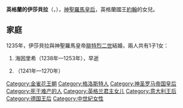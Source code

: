 {{Multiple issues|
{{Expand language|1=en|time=2021-01-10T03:56:30+00:00}}
{{Unreferenced|time=2021-01-10T03:56:30+00:00}}
}}
{{Infobox royalty|consort=yes
| name         = 英格蘭的伊莎貝拉
| image        = Isabela Fridrich2.jpg
| caption      = 伊莎貝拉和腓特烈二世
| succession   = 神聖羅馬皇后
| reign        = 1235年7月15日 — 1241年12月1日
| birth_date   = 1214年
| birth_place  = [[格洛斯特|格洛斯特]]
| death_date   = {{Death date and age|1241|12|1|1214|df=y}}
| death_place  = [[福賈|福賈]]
| burial_place = [[安德里亞主教座堂|安德里亞主教座堂]]
| house        = [[金雀花王朝|金雀花王朝]]
| father       = [[約翰_(英格蘭國王)|英格蘭國王約翰]]
| mother       = [[昂古萊姆的伊莎貝爾|昂古萊姆的伊莎貝爾]]
}}
'''英格蘭的伊莎貝拉'''（{{Lang-en|Isabella of England}}，{{bd|1214年||1241年|12月1日}}），[[神聖羅馬皇后|神聖羅馬皇后]]，英格蘭國王[[約翰_(英格蘭國王)|約翰]]的女兒。

== 家庭 ==
1235年，伊莎貝拉與神聖羅馬皇帝[[腓特烈二世_(神圣罗马帝国)|腓特烈二世]]結婚，兩人共有1子1女：
# 海因里希（1238年—1253年），早逝
# {{le|西西里的瑪格麗塔|Margaret of Sicily|瑪格麗塔}}（1241年—1270年）

[[Category:金雀花王朝|Category:金雀花王朝]]
[[Category:格洛斯特人|Category:格洛斯特人]]
[[Category:神圣罗马帝国皇后|Category:神圣罗马帝国皇后]]
[[Category:死于难产的人|Category:死于难产的人]]
[[Category:英格兰君主女儿|Category:英格兰君主女儿]]
[[Category:意大利王后|Category:意大利王后]]
[[Category:德国王后|Category:德国王后]]
[[Category:中世紀女性|Category:中世紀女性]]